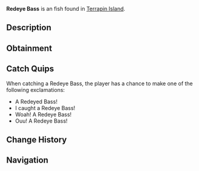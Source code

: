 {{FishInfobox
|image          = Redeye Bass.png
|rarity         = Unusual
|sea            = First Sea
|location       = [[Terrapin Island]]
|sublocation    = Freshwater
|sources        = Fish Barrel, Fishing Rod
|radar_location = 
|xp             = 100
|weather        = Windy
|time           = Day
|season         = Spring, Autumn
|bait           = Flakes
|base_weight    = 1.5
|base_value     = 115
|weight_range   = 1.2
|base_chance    = 40
|base_resil     = 50
}}
'''Redeye Bass''' is an {{Rarity|Unusual}} fish found in [[Terrapin Island]].

== Description ==
{{Description|The Redeye Bass looks very similar to the Largemouth Bass. However, the Redeye bass has very distinct red or orange eyes to go along with its greenish brown body.|Bestiary Entry}}

== Obtainment ==
{{Description|Can be found in freshwaters and in the filtered waters of Terrapin Island during the day.|Bestiary Hint}}
{{Fish Availability|
Terrapin Island/Olm Cave
Terrapin Island/Surrounding Ocean
|top_rods      = 
Krampus's Rod\241536.26\168608.7;
Magma Rod\230761.31\161087.06;
Plastic Rod\211703.22\147783.22;
Buddy Bond Rod\157265.25\109781.82;
Great Rod of Oscar\148374.48\111866.81;
Fast Rod\134480.83\133319.92;
Nocturnal Rod\54841.08\131915.88;
Astralhook Rod\135650.25\109085.93;
Ethereal Prism Rod\135215.65\109180.01;
Seraphic Rod\128229.59\107411.23;
No-Life Rod\125245.99\108806.98;
Free Spirit Rod\120904.69\114204.86;
Trident Rod\120405.62\114105.74;
Challenger's Rod\120223.78\104025.85;
Rod Of The Forgotten Fang\119803.09\100762.7;
Blazebringer Rod\109856.24\96582.68;
Rod Of The Depths\107192.45\91263.19;
Rod Of The Exalted One\106999.11\88176.4;
Zeus Rod\103535.31\91025.49;
Verdant Shear Rod\101445.32\90239.77;
Depthseeker Rod\92762.16\82833.8;
Avalanche Rod\83633.38\74796.33;
Volcanic Rod\80674.76\70927.11;
Training Rod\64986.07\83524.52;
Steady Rod\36133.7\24108.2
|recommended   = Ethereal Prism Rod
}}

== Catch Quips ==
When catching a Redeye Bass, the player has a chance to make one of the following exclamations:
* A Redeyed Bass!
* I caught a Redeye Bass!
* Woah! A Redeye Bass!
* Ouu! A Redeye Bass!

== Change History ==
{{Change History|{{subst:Current Version}}}}

== Navigation ==
{{Fish Navbox|Terrapin Island}}